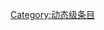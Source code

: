 {{catmore1|[[维基专题:职业摔角|维基专题:职业摔角]]}}
{{Articles by Quality|topic=职业摔角|class=current|format=TOC}}
{{CategoryTOC}}
{{emptycat}}

[[Category:动态级条目|Category:动态级条目]]